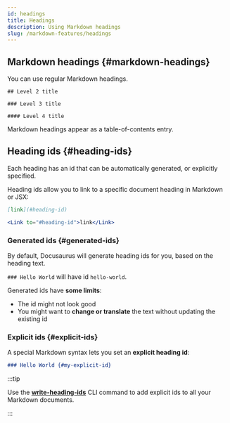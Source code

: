 ```yaml
---
id: headings
title: Headings
description: Using Markdown headings
slug: /markdown-features/headings
---
```


## Markdown headings {#markdown-headings}

You can use regular Markdown headings.

```
## Level 2 title

### Level 3 title

#### Level 4 title
```

Markdown headings appear as a table-of-contents entry.

## Heading ids {#heading-ids}

Each heading has an id that can be automatically generated, or explicitly specified.

Heading ids allow you to link to a specific document heading in Markdown or JSX:

```md
[link](#heading-id)
```

```jsx
<Link to="#heading-id">link</Link>
```

### Generated ids {#generated-ids}

By default, Docusaurus will generate heading ids for you, based on the heading text.

`### Hello World` will have id `hello-world`.

Generated ids have **some limits**:

- The id might not look good
- You might want to **change or translate** the text without updating the existing id

### Explicit ids {#explicit-ids}

A special Markdown syntax lets you set an **explicit heading id**:

```md
### Hello World {#my-explicit-id}
```

:::tip

Use the **[write-heading-ids](../../cli.md#docusaurus-write-heading-ids-sitedir)** CLI command to add explicit ids to all your Markdown documents.

:::
